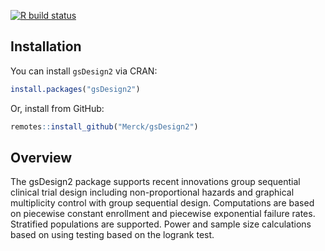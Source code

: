   <!-- badges: start -->
  [![R build status](https://github.com/Merck/gsDesign2/workflows/R-CMD-check/badge.svg)](https://github.com/Merck/gsDesign2/actions)
  <!-- badges: end -->
  
## Installation

You can install `gsDesign2` via CRAN:

```r
install.packages("gsDesign2")
```

Or, install from GitHub:

```r
remotes::install_github("Merck/gsDesign2")
```



## Overview

The gsDesign2 package supports recent innovations group sequential clinical trial design including non-proportional hazards and graphical multiplicity control with group sequential design.
Computations are based on piecewise constant enrollment and piecewise exponential failure rates.
Stratified populations are supported. 
Power and sample size calculations based on using testing based on the logrank test.
